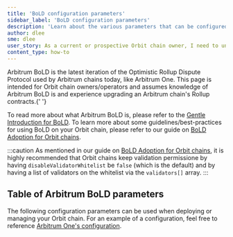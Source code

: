 ```yaml
---
title: 'BoLD configuration parameters'
sidebar_label: 'BoLD configuration parameters'
description: 'Learn about the various parameters that can be configured for Arbitrum BoLD'
author: dlee
sme: dlee
user_story: As a current or prospective Orbit chain owner, I need to understand the various configuration parameters with Arbitrum BoLD
content_type: how-to
---
```


<a data-quicklook-from="bold">Arbitrum BoLD</a> is the latest iteration of the Optimistic Rollup Dispute
Protocol used by Arbitrum chains today, like Arbitrum One. This page is intended for Orbit chain owners/operators
and assumes knowledge of Arbitrum BoLD is and experience upgrading
an Arbitrum chain's Rollup contracts.{' '}

To read more about what Arbitrum BoLD is, please refer to the [Gentle Introduction for BoLD](../../../how-arbitrum-works/bold/gentle-introduction.mdx). To learn more about some guidelines/best-practices for using BoLD on your Orbit chain, please refer to our guide on [BoLD Adoption for Orbit chains](../../bold-adoption-for-orbit-chains.mdx).

:::caution
As mentioned in our guide on [BoLD Adoption for Orbit chains](../../bold-adoption-for-orbit-chains.mdx), it is highly recommended that Orbit chains keep validation permissione by having `disableValidatorWhitelist` be `false` (which is the default) and by having a list of validators on the whitelist via the `validators[]` array.
:::

## Table of Arbitrum BoLD parameters

The following configuration parameters can be used when deploying or managing your Orbit chain. For an example of a configuration, feel free to reference [Arbitrum One's configuration](https://github.com/OffchainLabs/nitro-contracts/blob/main/scripts/files/configs/arb1.ts).


<OptionalOrbitCompatibleCLIFlagsPartial />

